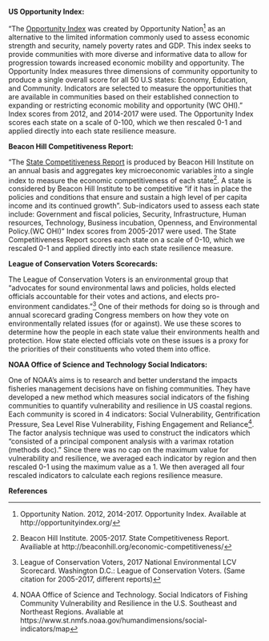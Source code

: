 **US Opportunity Index:**

“The [Opportunity Index](http://opportunityindex.org/) was created by Opportunity Nation^[Opportunity Nation. 2012, 2014-2017. Opportunity Index. Available at http://opportunityindex.org/] as an alternative to the limited information commonly used to assess economic strength and security, namely poverty rates and GDP.  This index seeks to provide communities with more diverse and informative data to allow for progression towards increased economic mobility and opportunity. The Opportunity Index measures three dimensions of community opportunity to produce a single overall score for all 50 U.S states: Economy, Education, and Community. Indicators are selected to measure the opportunities that are available in communities based on their established connection to expanding or restricting economic mobility and opportunity (WC OHI).”  Index scores from 2012, and 2014-2017 were used. The Opportunity Index scores each state on a scale of 0-100, which we then rescaled 0-1 and applied directly into each state resilience measure.

**Beacon Hill Competitiveness Report:**

“The [State Competitiveness Report](http://beaconhill.org/economic-competitiveness/) is produced by Beacon Hill Institute on an annual basis and aggregates key microeconomic variables into a single index to measure the economic competitiveness of each state^[Beacon Hill Institute. 2005-2017. State Competitiveness Report. Availiable at http://beaconhill.org/economic-competitiveness/].  A state is considered by Beacon Hill Institute to be competitive “if it has in place the policies and conditions that ensure and sustain a high level of per capita income and its continued growth”. Sub-indicators used to assess each state include: Government and fiscal policies, Security, Infrastructure, Human resources, Technology, Business incubation, Openness, and Environmental Policy.(WC OHI)”  Index scores from 2005-2017 were used. The State Competitiveness Report scores each state on a scale of 0-10, which we rescaled 0-1 and applied directly into each state resilience measure.

**League of Conservation Voters Scorecards:**

The League of Conservation Voters is an environmental group that "advocates for sound environmental laws and policies, holds elected officials accountable for their votes and actions, and elects pro-environment candidates.”^[League of Conservation Voters, 2017 National Environmental LCV Scorecard. Washington D.C.: League of Conservation Voters. (Same citation for 2005-2017, different reports)] One of their methods for doing so is through and annual scorecard grading Congress members on how they vote on environmentally related issues (for or against). We use these scores to determine how the people in each state value their environments health and protection. How state elected officials vote on these issues is a proxy for the priorities of their constituents who voted them into office.


**NOAA Office of Science and Technology Social Indicators:**

One of NOAA’s aims is to research and better understand the impacts fisheries management decisions have on fishing communities. They have developed a new method which measures social indicators of the fishing communities  to quantify vulnerability and resilience in US coastal regions.  Each community is scored in 4 indicators: Social Vulnerability, Gentrification Pressure, Sea Level Rise Vulnerability, Fishing Engagement and Reliance^[NOAA Office of Science and Technology. Social Indicators of Fishing Community Vulnerability and Resilience in the U.S. Southeast and Northeast Regions. Avaliable at https://www.st.nmfs.noaa.gov/humandimensions/social-indicators/map]. The factor analysis technique was used to construct the indicators which “consisted of a principal component analysis with a varimax rotation (methods doc).” Since there was no cap on the maximum value for vulnerability and resilience, we averaged each indicator by region and then rescaled 0-1 using the maximum value as a 1. We then averaged all four rescaled indicators to calculate each regions resilience measure.

**References**










